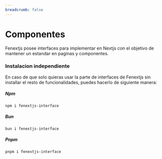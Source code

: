 ```yaml
---
breadcrumb: false
---
```


# Componentes

Fenextjs posee interfaces para implementar en Nextjs con el objetivo de mantener un estandar en paginas y componentes.

### Instalacion independiente

En caso de que solo quieras usar la parte de interfaces de Fenextjs sin installar el resto de funcionalidades, puedes hacerlo de siguiente manera:

##### Npm

```code copy
npm i fenextjs-interface
```

##### Bun

```code copy
bun i fenextjs-interface
```

##### Pnpm

```code copy
pnpm i fenextjs-interface
```
